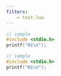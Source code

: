 ```yaml
---
filters:
    - test.lua
---
```


```c 
// sample
#include <stdio.h>
printf("Hi\n");
```

::: {.callout-warning}
```c 
// sample
#include <stdio.h>
printf("Hi\n");
```
:::

